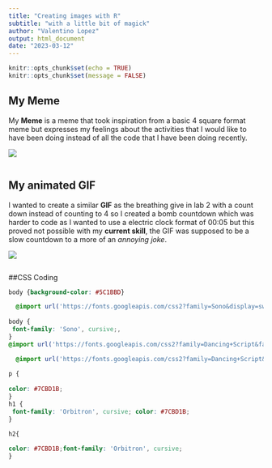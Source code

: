 ---
title: "Creating images with R"
subtitle: "with a little bit of magick"
author: "Valentino Lopez"
output: html_document
date: "2023-03-12"
---

```{r setup, include=FALSE}
knitr::opts_chunk$set(echo = TRUE)
knitr::opts_chunk$set(message = FALSE)
```

## My Meme

My **Meme** is a meme that took inspiration from a basic 4 square format meme but expresses my feelings about the activities that I would like to have been doing instead of all the code that I have been doing recently.

![](Cat_meme.png)

```{r file='meme.R', eval=FALSE}
    
```

## My animated GIF

I wanted to create a similar **GIF** as the breathing give in lab 2 with a count down instead of counting to 4 so I created a bomb countdown which was harder to code as I wanted to use a electric clock format of 00:05 but this proved not possible with my **current skill**, the GIF was supposed to be a slow countdown to a more of an *annoying joke*.

![](final_GIF.gif)

```{r file='animation.R',eval=FALSE}

```

##CSS Coding

```{css}
body {background-color: #5C1BBD}

  @import url('https://fonts.googleapis.com/css2?family=Sono&display=swap');
  
body {
 font-family: 'Sono', cursive;, 
}
@import url('https://fonts.googleapis.com/css2?family=Dancing+Script&family=Sono&display=swap');

  @import url('https://fonts.googleapis.com/css2?family=Dancing+Script&family=Orbitron&family=Sono&display=swap');
  
p {
  
color: #7CBD1B;
}
h1 {
 font-family: 'Orbitron', cursive; color: #7CBD1B;
}

h2{
  
color: #7CBD1B;font-family: 'Orbitron', cursive;
}
```
